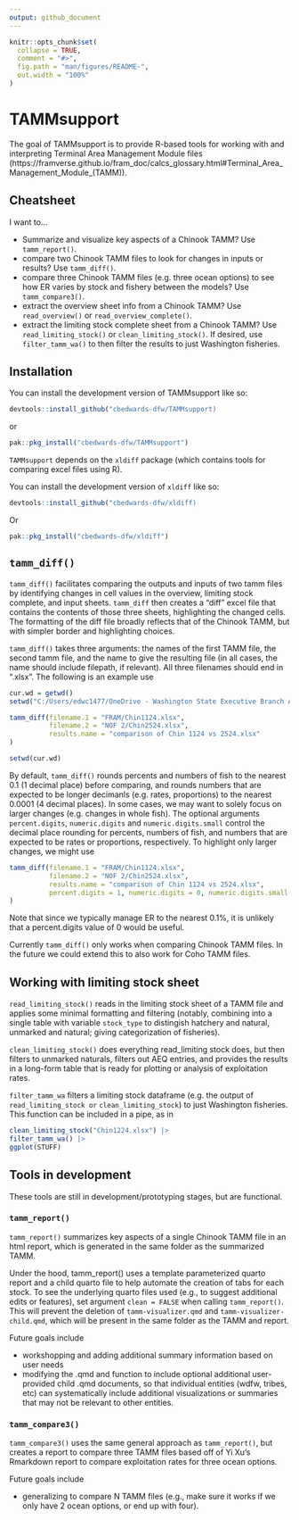 ```yaml
---
output: github_document
---
```


<!-- README.md is generated from README.Rmd. Please edit that file -->

```r
knitr::opts_chunk$set(
  collapse = TRUE,
  comment = "#>",
  fig.path = "man/figures/README-",
  out.width = "100%"
)
```

# TAMMsupport

<!-- badges: start -->
<!-- badges: end -->

The goal of TAMMsupport is to provide R-based tools for working with and interpreting Terminal Area Management Module files (https://framverse.github.io/fram_doc/calcs_glossary.html#Terminal_Area_Management_Module_(TAMM)).

## Cheatsheet

I want to...
 
 - Summarize and visualize key aspects of a Chinook TAMM? Use `tamm_report()`.
 - compare two Chinook TAMM files to look for changes in inputs or results? Use `tamm_diff()`.
 - compare three Chinook TAMM files (e.g. three ocean options) to see how ER varies by stock and fishery between the models? Use `tamm_compare3()`.
  - extract the overview sheet info from a Chinook TAMM? Use `read_overview()` or `read_overview_complete()`.
 - extract the limiting stock complete sheet from a Chinook TAMM? Use `read_limiting_stock()` or `clean_limiting_stock()`. If desired, use `filter_tamm_wa()` to then filter the results to just Washington fisheries.


## Installation

You can install the development version of TAMMsupport like so:

``` r
devtools::install_github("cbedwards-dfw/TAMMsupport)    

```

or

```r
pak::pkg_install("cbedwards-dfw/TAMMsupport")
```

`TAMMsupport` depends on the `xldiff` package (which contains tools for comparing excel files using R). 

You can install the development version of `xldiff` like so:

```r
devtools::install_github("cbedwards-dfw/xldiff)  
```


Or

```r
pak::pkg_install("cbedwards-dfw/xldiff")
```


## `tamm_diff()`

`tamm_diff()` facilitates comparing the outputs and inputs of two tamm files by identifying changes in cell values in the overview, limiting stock complete, and input sheets. `tamm_diff` then creates a "diff" excel file that contains the contents of those three sheets, highlighting the changed cells. The formatting of the diff file broadly reflects that of the Chinook TAMM, but with simpler border and highlighting choices.

`tamm_diff()` takes three arguments: the names of the first TAMM file, the second tamm file, and the name to give the resulting file (in all cases, the name should include filepath, if relevant). All three filenames should end in ".xlsx". The following is an example use

```r
cur.wd = getwd()
setwd("C:/Users/edwc1477/OneDrive - Washington State Executive Branch Agencies/Documents/WDFW FRAM team work/NOF material/NOF 2024")

tamm_diff(filename.1 = "FRAM/Chin1124.xlsx",
          filename.2 = "NOF 2/Chin2524.xlsx",
          results.name = "comparison of Chin 1124 vs 2524.xlsx"
)

setwd(cur.wd)
```

By default, `tamm_diff()` rounds percents and numbers of fish to the nearest 0.1 (1 decimal place) before comparing, and rounds numbers that are expected to be longer decimanls (e.g. rates, proportions) to the nearest 0.0001 (4 decimal places). In some cases, we may want to solely focus on larger changes (e.g. changes in whole fish). The optional arguments `percent.digits`, `numeric.digits` and `numeric.digits.small` control the decimal place rounding for percents, numbers of fish, and numbers that are expected to be rates or proportions, respectively. To highlight only larger changes, we might use

```r
tamm_diff(filename.1 = "FRAM/Chin1124.xlsx",
          filename.2 = "NOF 2/Chin2524.xlsx",
          results.name = "comparison of Chin 1124 vs 2524.xlsx",
          percent.digits = 1, numeric.digits = 0, numeric.digits.small = 3
)

```

Note that since we typically manage ER to the nearest 0.1%, it is unlikely that a percent.digits value of 0 would be useful.

Currently `tamm_diff()` only works when comparing Chinook TAMM files. In the future we could extend this to also work for Coho TAMM files.

## Working with limiting stock sheet

`read_limiting_stock()` reads in the limiting stock sheet of a TAMM file and applies some minimal formatting and filtering (notably, combining into a single table with variable `stock_type` to distingish hatchery and natural, unmarked and natural; giving categorization of fisheries).

`clean_limiting_stock()` does everything read_limiting stock does, but then filters to unmarked naturals, filters out AEQ entries, and provides the results in a long-form table that is ready for plotting or analysis of exploitation rates.

`filter_tamm_wa` filters a limiting stock dataframe (e.g. the output of `read_limiting_stock or` `clean_limiting_stock`) to just Washington fisheries. This function can be included in a pipe, as in 

```r
clean_limiting_stock("Chin1224.xlsx") |> 
filter_tamm_wa() |> 
ggplot(STUFF)
```


## Tools in development

These tools are still in development/prototyping stages, but are functional. 

### `tamm_report()`

`tamm_report()` summarizes key aspects of a single Chinook TAMM file in an html report, which is generated in the same folder as the summarized TAMM.

Under the hood, tamm_report() uses a template parameterized quarto report and a child quarto file to help automate the creation of tabs for each stock. To see the underlying 
quarto files used (e.g., to suggest additional edits or features), set argument `clean = FALSE` when calling `tamm_report()`. This will prevent the deletion of `tamm-visualizer.qmd` and `tamm-visualizer-child.qmd`, which will be present in the same folder as the TAMM and report. 

Future goals include

- workshopping and adding additional summary information based on user needs
- modifying the .qmd and function to include optional additional user-provided child .qmd documents,
so that individual entities (wdfw, tribes, etc) can systematically include additional visualizations or summaries that may not be relevant to other entities.


### `tamm_compare3()`

`tamm_compare3()` uses the same general approach as `tamm_report()`, but creates a report to compare three TAMM files based off of Yi Xu's Rmarkdown report to compare exploitation rates for three ocean options.

Future goals include

- generalizing to compare N TAMM files (e.g., make sure it works if we only have 2 ocean options, or end up with four).
